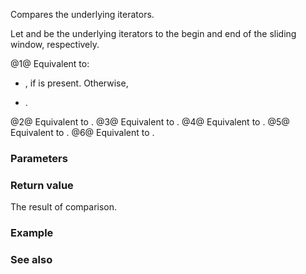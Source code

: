 {{title|1=operator==,&lt;,&gt;,&lt;=,&gt;=,&lt;=&gt;{{small|(ranges::slide_view::''iterator'')}}}}
{{cpp/ranges/slide_view/navbar}}

{{dcl begin}}
{{dcl|num=1|since=c++23|1=
friend constexpr bool operator==( const /*iterator*/&amp; x, const /*iterator*/&amp; y );
}}
{{dcl|num=2|since=c++23|1=
friend constexpr bool operator&lt;( const /*iterator*/&amp; x, const /*iterator*/&amp; y )
    requires ranges::random_access_range&lt;Base&gt;;
}}
{{dcl|num=3|since=c++23|1=
friend constexpr bool operator&gt;( const /*iterator*/&amp; x, const /*iterator*/&amp; y )
    requires ranges::random_access_range&lt;Base&gt;;
}}
{{dcl|num=4|since=c++23|1=
friend constexpr bool operator&lt;=( const /*iterator*/&amp; x, const /*iterator*/&amp; y )
    requires ranges::random_access_range&lt;Base&gt;;
}}
{{dcl|num=5|since=c++23|1=
friend constexpr bool operator&gt;=( const /*iterator*/&amp; x, const /*iterator*/&amp; y )
    requires ranges::random_access_range&lt;Base&gt;;
}}
{{dcl|num=6|since=c++23|1=
friend constexpr auto operator&lt;=&gt;( const /*iterator*/&amp; x, const /*iterator*/&amp; y )
    requires ranges::random_access_range&lt;Base&gt; &amp;&amp;
             std::three_way_comparable&lt;ranges::iterator_t&lt;Base&gt;&gt;;
}}
{{dcl end}}

Compares the underlying iterators.

Let {{rlpi|/#Data members|current_}} and {{rlpi|/#Data members|last_ele_}} be the underlying iterators to the begin and end of the sliding window, respectively.

@1@ Equivalent to:
* {{c|1=return x.last_ele_ == y.last_ele_;}}, if {{tti|last_ele_}} is present. Otherwise,
* {{c|1=return x.current_ == y.current_;}}.
@2@ Equivalent to {{c|return x.current_ &lt; y.current_;}}.
@3@ Equivalent to {{c|return y &lt; x;}}.
@4@ Equivalent to {{c|return !(y &lt; x);}}.
@5@ Equivalent to {{c|return !(x &lt; y);}}.
@6@ Equivalent to {{c|1=return x.current_ &lt;=&gt; y.current_;}}.

{{cpp/hidden friend|{{tt|std::ranges::slide_view::''iterator''&lt;Const&gt;}}|plural=yes}}

{{cpp/note synthesized eq}}

===Parameters===
{{par begin}}
{{par|x, y|iterators to compare}}
{{par end}}

===Return value===
The result of comparison.

===Example===
{{example}}

===See also===
{{dsc begin}}
{{dsc inc|cpp/ranges/adaptor/sentinel/dsc operator cmp|slide_view}}
{{dsc end}}

{{langlinks|de|es|ja|ru|zh}}